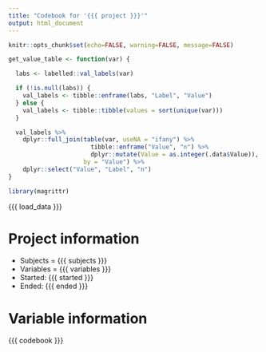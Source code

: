 ---
title: "Codebook for '{{{ project }}}'"
output: html_document
---

```{r global_options, include=FALSE}
knitr::opts_chunk$set(echo=FALSE, warning=FALSE, message=FALSE)

get_value_table <- function(var) {

  labs <- labelled::val_labels(var)

  if (!is.null(labs)) {
    val_labels <- tibble::enframe(labs, "Label", "Value")
  } else {
    val_labels <- tibble::tibble(values = sort(unique(var)))
  }

  val_labels %>%
    dplyr::full_join(table(var, useNA = "ifany") %>%
                       tibble::enframe("Value", "n") %>%
                       dplyr::mutate(Value = as.integer(.data$Value)),
                     by = "Value") %>%
    dplyr::select("Value", "Label", "n")
}

library(magrittr)
```

{{{ load_data }}}

# Project information
* Subjects = {{{ subjects }}}
* Variables = {{{ variables }}}
* Started: {{{ started }}}
* Ended: {{{ ended }}}

# Variable information

{{{ codebook }}}
